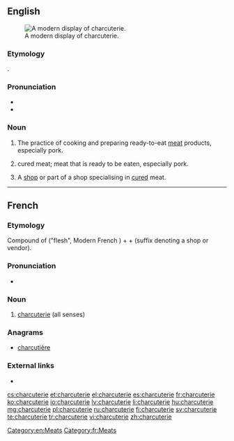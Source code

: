 ==English==
{{wikipedia}}
[[Image:Modern Charcuterie display.jpg|thumb|A modern display of charcuterie.]]

===Etymology===
{{borrowing|fr|charcuterie|lang=en}}.

===Pronunciation===
* {{IPA|/ʃɑːrˌkuːtəˈri/|/ʃɑːrˈkuːtəri/|lang=en}}
* {{audio|en-uk-charcuterie.ogg|Audio (UK)|lang=en}}
{{rfap|US|lang=en}}

===Noun===
{{en-noun|~}}

# {{context|uncountable|lang=en}} The practice of cooking and preparing ready-to-eat [[meat]] products, especially pork.
# {{context|uncountable|lang=en}} cured meat; meat that is ready to be eaten, especially pork.
# {{context|countable|lang=en}} A [[shop]] or part of a shop specialising in [[cured]] meat.

[[Category:en:Meats]]

----

==French==

===Etymology===
Compound of {{etyl|fro|fr}} {{term|char|lang=fro}} ("flesh", Modern French {{term|chair|lang=fr}}) + {{term|cuit||cooked|lang=fr}} + {{term|-erie|lang=fr}} (suffix denoting a shop or vendor).

===Pronunciation===
* {{IPA|/ʃaʁkytəʁi/|lang=fr}}
{{rfap|French|fr|lang=fr}}

===Noun===
{{fr-noun|f}}

# [[#English|charcuterie]] (all senses)

===Anagrams===
* [[charcutière#French|charcutière]]

===External links===
* {{R:TLFi}}

[[Category:fr:Meats]]

[[cs:charcuterie]]
[[et:charcuterie]]
[[el:charcuterie]]
[[es:charcuterie]]
[[fr:charcuterie]]
[[ko:charcuterie]]
[[io:charcuterie]]
[[lv:charcuterie]]
[[li:charcuterie]]
[[hu:charcuterie]]
[[mg:charcuterie]]
[[pl:charcuterie]]
[[ru:charcuterie]]
[[fi:charcuterie]]
[[sv:charcuterie]]
[[te:charcuterie]]
[[tr:charcuterie]]
[[vi:charcuterie]]
[[zh:charcuterie]]